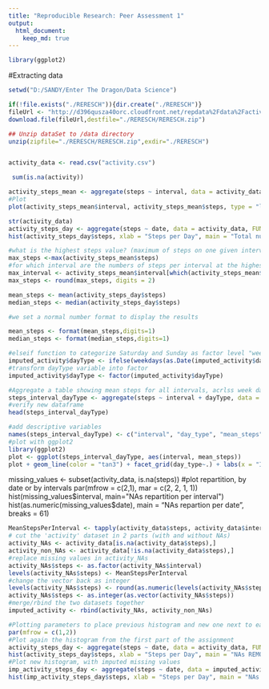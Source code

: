 ```yaml
---
title: "Reproducible Research: Peer Assessment 1"
output: 
  html_document:
    keep_md: true
---
```


```r

library(ggplot2)
```
#Extracting data

```r
setwd("D:/SANDY/Enter The Dragon/Data Science")

if(!file.exists("./RERESCH")){dir.create("./RERESCH")}
fileUrl <- "http://d396qusza40orc.cloudfront.net/repdata%2Fdata%2Factivity.zip"
download.file(fileUrl,destfile="./RERESCH/RERESCH.zip")

## Unzip dataSet to /data directory
unzip(zipfile="./RERESCH/RERESCH.zip",exdir="./RERESCH")


activity_data <- read.csv("activity.csv")
```

```r
 sum(is.na(activity))
```

```r
activity_steps_mean <- aggregate(steps ~ interval, data = activity_data, FUN = mean, na.rm = TRUE)
#Plot
plot(activity_steps_mean$interval, activity_steps_mean$steps, type = "l", col = "red", xlab = "Intervals", ylab = "Total steps per interval", main = "Number of steps per interval (averaged) (NA removed)")
```

```r
str(activity_data)
activity_steps_day <- aggregate(steps ~ date, data = activity_data, FUN = sum, na.rm = TRUE)
hist(activity_steps_day$steps, xlab = "Steps per Day", main = "Total number of steps taken per day", col = "wheat")
```

```r
#what is the highest steps value? (maximum of steps on one given interval)
max_steps <-max(activity_steps_mean$steps)
#for which interval are the numbers of steps per interval at the highest?
max_interval <- activity_steps_mean$interval[which(activity_steps_mean$steps == max_steps)]
max_steps <- round(max_steps, digits = 2)
```

```r
mean_steps <- mean(activity_steps_day$steps)
median_steps <- median(activity_steps_day$steps)

#we set a normal number format to display the results

mean_steps <- format(mean_steps,digits=1)
median_steps <- format(median_steps,digits=1)
```


```r
#elseif function to categorize Saturday and Sunday as factor level "weekend", all the rest as "weekday"
imputed_activity$dayType <- ifelse(weekdays(as.Date(imputed_activity$date)) == "Samstag" | weekdays(as.Date(imputed_activity$date)) == "Sonntag", "weekend", "weekday")
#transform dayType variable into factor
imputed_activity$dayType <- factor(imputed_activity$dayType)

#Aggregate a table showing mean steps for all intervals, acrlss week days and weekend days
steps_interval_dayType <- aggregate(steps ~ interval + dayType, data = imputed_activity, FUN = mean)
#verify new dataframe 
head(steps_interval_dayType)

#add descriptive variables
names(steps_interval_dayType) <- c("interval", "day_type", "mean_steps")
#plot with ggplot2
library(ggplot2)
plot <- ggplot(steps_interval_dayType, aes(interval, mean_steps))
plot + geom_line(color = "tan3") + facet_grid(day_type~.) + labs(x = "Intervals", y = "Average Steps", title = "Activity Patterns")
```

missing_values <- subset(activity_data, is.na(steps))
#plot repartition, by date or by intervals
par(mfrow = c(2,1), mar = c(2, 2, 1, 1))
hist(missing_values$interval, main="NAs repartition per interval")
hist(as.numeric(missing_values$date), main = "NAs repartion per date", breaks = 61)


```r
MeanStepsPerInterval <- tapply(activity_data$steps, activity_data$interval, mean, na.rm = TRUE)
# cut the 'activity' dataset in 2 parts (with and without NAs)
activity_NAs <- activity_data[is.na(activity_data$steps),]
activity_non_NAs <- activity_data[!is.na(activity_data$steps),]
#replace missing values in activity_NAs
activity_NAs$steps <- as.factor(activity_NAs$interval)
levels(activity_NAs$steps) <- MeanStepsPerInterval
#change the vector back as integer 
levels(activity_NAs$steps) <- round(as.numeric(levels(activity_NAs$steps)))
activity_NAs$steps <- as.integer(as.vector(activity_NAs$steps))
#merge/rbind the two datasets together
imputed_activity <- rbind(activity_NAs, activity_non_NAs)

#Plotting parameters to place previous histogram and new one next to each other
par(mfrow = c(1,2))
#Plot again the histogram from the first part of the assignment
activity_steps_day <- aggregate(steps ~ date, data = activity_data, FUN = sum, na.rm = TRUE)
hist(activity_steps_day$steps, xlab = "Steps per Day", main = "NAs REMOVED - Total steps/day", col = "wheat")
#Plot new histogram, with imputed missing values
imp_activity_steps_day <- aggregate(steps ~ date, data = imputed_activity, FUN = sum, na.rm = TRUE)
hist(imp_activity_steps_day$steps, xlab = "Steps per Day", main = "NAs IMPUTED - Total steps/day", col = "wheat")
```
